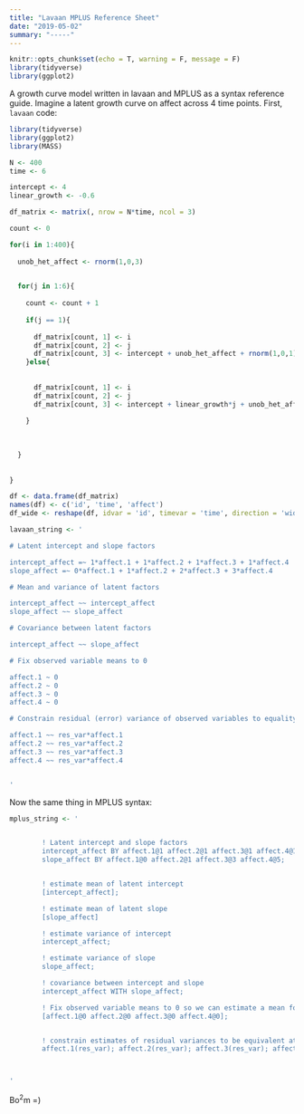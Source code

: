 ```yaml
---
title: "Lavaan MPLUS Reference Sheet"
date: "2019-05-02"
summary: "-----"
---
```


```r
knitr::opts_chunk$set(echo = T, warning = F, message = F)
library(tidyverse)
library(ggplot2)
```

A growth curve model written in lavaan and MPLUS as a syntax reference guide. Imagine a latent growth curve on affect across 4 time points. First, `lavaan` code:

```r

library(tidyverse)
library(ggplot2)
library(MASS)

N <- 400
time <- 6

intercept <- 4
linear_growth <- -0.6

df_matrix <- matrix(, nrow = N*time, ncol = 3)

count <- 0

for(i in 1:400){
  
  unob_het_affect <- rnorm(1,0,3)

  
  for(j in 1:6){
    
    count <- count + 1
    
    if(j == 1){
      
      df_matrix[count, 1] <- i
      df_matrix[count, 2] <- j
      df_matrix[count, 3] <- intercept + unob_het_affect + rnorm(1,0,1)
    }else{
      
      
      df_matrix[count, 1] <- i
      df_matrix[count, 2] <- j
      df_matrix[count, 3] <- intercept + linear_growth*j + unob_het_affect + rnorm(1,0,1)
      
    }
    
    
    
  }
  
  
}

df <- data.frame(df_matrix)
names(df) <- c('id', 'time', 'affect')
df_wide <- reshape(df, idvar = 'id', timevar = 'time', direction = 'wide')

```

```r

lavaan_string <- '

# Latent intercept and slope factors

intercept_affect =~ 1*affect.1 + 1*affect.2 + 1*affect.3 + 1*affect.4
slope_affect =~ 0*affect.1 + 1*affect.2 + 2*affect.3 + 3*affect.4

# Mean and variance of latent factors

intercept_affect ~~ intercept_affect
slope_affect ~~ slope_affect

# Covariance between latent factors

intercept_affect ~~ slope_affect

# Fix observed variable means to 0

affect.1 ~ 0
affect.2 ~ 0
affect.3 ~ 0
affect.4 ~ 0

# Constrain residual (error) variance of observed variables to equality across time

affect.1 ~~ res_var*affect.1
affect.2 ~~ res_var*affect.2
affect.3 ~~ res_var*affect.3
affect.4 ~~ res_var*affect.4


'
```

Now the same thing in MPLUS syntax:

```r
mplus_string <- '


        ! Latent intercept and slope factors
        intercept_affect BY affect.1@1 affect.2@1 affect.3@1 affect.4@1;
        slope_affect BY affect.1@0 affect.2@1 affect.3@3 affect.4@5;


        ! estimate mean of latent intercept
        [intercept_affect];

        ! estimate mean of latent slope
        [slope_affect]

        ! estimate variance of intercept
        intercept_affect;

        ! estimate variance of slope
        slope_affect;

        ! covariance between intercept and slope
        intercept_affect WITH slope_affect;

        ! Fix observed variable means to 0 so we can estimate a mean for the latent variable
        [affect.1@0 affect.2@0 affect.3@0 affect.4@0];


        ! constrain estimates of residual variances to be equivalent at each time point
        affect.1(res_var); affect.2(res_var); affect.3(res_var); affect.4(res_var);



'
```




Bo$^2$m =)

